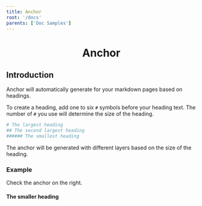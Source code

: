 ```yaml
---
title: Anchor
root: '/docs'
parents: ['Doc Samples']
---
```


<h1 align="center">Anchor</h1>


<Alert type="warning" message="Out of date" closeable={true} />

## Introduction

Anchor will automatically generate for your markdown pages based on headings.

To create a heading, add one to six `#` symbols before your heading text. The number of `#` you use will determine the size of the heading.

```sh
# The largest heading
## The second largest heading
###### The smallest heading
```

The anchor will be generated with different layers based on the size of the heading.

### Example

Check the anchor on the right.

#### The smaller heading
